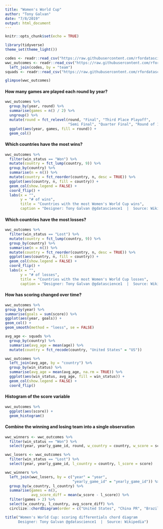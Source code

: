 ```yaml
---
title: "Women's World Cup"
author: "Tony Galvan"
date: "7/8/2019"
output: html_document
---
```


```r
knitr::opts_chunk$set(echo = TRUE)
```

```r
library(tidyverse)
theme_set(theme_light())

codes <- readr::read_csv("https://raw.githubusercontent.com/rfordatascience/tidytuesday/master/data/2019/2019-07-09/codes.csv")
wwc_outcomes <- readr::read_csv("https://raw.githubusercontent.com/rfordatascience/tidytuesday/master/data/2019/2019-07-09/wwc_outcomes.csv") %>%
  left_join(codes, by = "team")
squads <- readr::read_csv("https://raw.githubusercontent.com/rfordatascience/tidytuesday/master/data/2019/2019-07-09/squads.csv")
```

```r
glimpse(wwc_outcomes)
```

#### How many games are played each round by year?

```r
wwc_outcomes %>%
  group_by(year, round) %>%
  summarise(games = n() / 2) %>%
  ungroup() %>%
  mutate(round = fct_relevel(round, "Final", "Third Place Playoff", 
                             "Semi Final", "Quarter Final", "Round of 16")) %>%
  ggplot(aes(year, games, fill = round)) +
  geom_col()
```


#### Which countries have the most wins?

```r
wwc_outcomes %>%
  filter(win_status == "Won") %>%
  mutate(country = fct_lump(country, 9)) %>%
  group_by(country) %>%
  summarise(n = n()) %>%
  mutate(country = fct_reorder(country, n, desc = TRUE)) %>%
  ggplot(aes(country, n, fill = country)) + 
  geom_col(show.legend = FALSE) + 
  coord_flip() + 
  labs(x = "",
       y = "# of wins",
       title = "Countries with the most Women's World Cup wins",
       caption = "Designer: Tony Galvan @gdatascience1  |  Source: Wikipedia")
```

#### Which countries have the most losses?

```r
wwc_outcomes %>%
  filter(win_status == "Lost") %>%
  mutate(country = fct_lump(country, 9)) %>%
  group_by(country) %>%
  summarise(n = n()) %>%
  mutate(country = fct_reorder(country, n, desc = TRUE)) %>%
  ggplot(aes(country, n, fill = country)) + 
  geom_col(show.legend = FALSE) + 
  coord_flip() + 
  labs(x = "",
       y = "# of losses",
       title = "Countries with the most Women's World Cup losses",
       caption = "Designer: Tony Galvan @gdatascience1  |  Source: Wikipedia")
```

#### How has scoring changed over time?

```r
wwc_outcomes %>%
group_by(year) %>%
summarise(goals = sum(score)) %>%
ggplot(aes(year, goals)) + 
geom_col() +
geom_smooth(method = "loess", se = FALSE)
```

```r
avg_age <- squads %>%
  group_by(country) %>%
  summarise(avg_age = mean(age)) %>%
  mutate(country = fct_recode(country, "United States" = "US"))

wwc_outcomes %>%
  left_join(avg_age, by = "country") %>%
  group_by(win_status) %>%
  summarise(avg_age = mean(avg_age, na.rm = TRUE)) %>%
  ggplot(aes(win_status, avg_age, fill = win_status)) + 
  geom_col(show.legend = FALSE) + 
  coord_flip()
```

#### Histogram of the score variable

```r
wwc_outcomes %>%
  ggplot(aes(score)) +
  geom_histogram()
```

#### Combine the winning and losing team into a single observation

```r
wwc_winners <- wwc_outcomes %>%
  filter(win_status == "Won") %>%
  select(year, yearly_game_id, round, w_country = country, w_score = score) 

wwc_losers <- wwc_outcomes %>%
  filter(win_status == "Lost") %>%
  select(year, yearly_game_id, l_country = country, l_score = score) 
```


```r
wwc_winners %>%
  left_join(wwc_losers, by = c("year" = "year", 
                               "yearly_game_id" = "yearly_game_id")) %>%
  group_by(w_country, l_country) %>%
  summarise(games = n(),
            avg_score_diff = mean(w_score - l_score)) %>%
  filter(games > 2) %>%
  select(w_country, l_country, avg_score_diff) %>%
  circlize::chordDiagram(order = c("United States", "China PR", "Brazil", "South Korea", "Norway", "France", "Japan", "Germany", "Nigeria", "Canada", "Sweden", "North Korea"))

title("Women's World Cup: scoring differentials chord diagram 
      Designer: Tony Galvan @gdatascience1  |  Source: Wikipedia")
```

